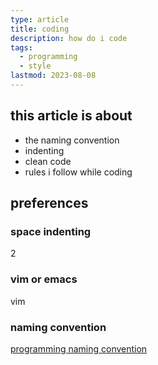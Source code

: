 ```yaml
---
type: article
title: coding
description: how do i code
tags:
  - programming
  - style
lastmod: 2023-08-08
---
```


## this article is about

- the naming convention
- indenting
- clean code
- rules i follow while coding

## preferences

### space indenting

2

### vim or emacs

vim

### naming convention

[programming naming convention](./programming-naming-convention.mdx)
